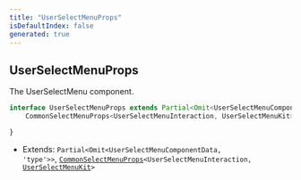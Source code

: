 ```yaml
---
title: "UserSelectMenuProps"
isDefaultIndex: false
generated: true
---
```



<!-- This file was generated from the CommandKit source. Do not modify. Instead, re-run the "docgen" script -->


## UserSelectMenuProps

<GenerationInfo sourceFile="packages/commandkit/src/components/v1/select-menu/SelectMenu.ts" sourceLine="183" packageName="commandkit" />

The UserSelectMenu component.

```ts title="Signature"
interface UserSelectMenuProps extends Partial<Omit<UserSelectMenuComponentData, 'type'>>,
    CommonSelectMenuProps<UserSelectMenuInteraction, UserSelectMenuKit> {

}
```
* Extends: <code>Partial&#60;Omit&#60;UserSelectMenuComponentData, 'type'&#62;&#62;</code>, <code><a href='/docs/next/api-reference/commandkit/interfaces/common-select-menu-props#commonselectmenuprops'>CommonSelectMenuProps</a>&#60;UserSelectMenuInteraction, <a href='/docs/next/api-reference/commandkit/classes/user-select-menu-kit#userselectmenukit'>UserSelectMenuKit</a>&#62;</code>


